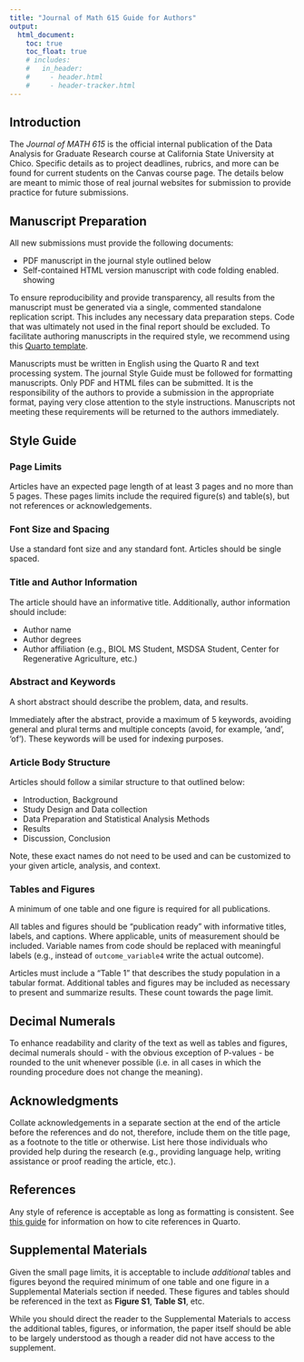 ```yaml
---
title: "Journal of Math 615 Guide for Authors"
output: 
  html_document:
    toc: true
    toc_float: true
    # includes:
    #   in_header:
    #     - header.html
    #     - header-tracker.html
---
```


## Introduction
The *Journal of MATH 615* is the official internal publication of the Data Analysis for Graduate Research course at California State University at Chico. Specific details as to project deadlines, rubrics, and more can be found for current students on the Canvas course page. The details below are meant to mimic those of real journal websites for submission to provide practice for future submissions.


## Manuscript Preparation

All new submissions must provide the following documents:

* PDF manuscript in the journal style outlined below
* Self-contained HTML version manuscript with code folding enabled. showing

To ensure reproducibility and provide transparency, all results from the manuscript must be generated via a single, commented standalone replication script. This includes any necessary data preparation steps. Code that was ultimately not used in the final report should be excluded. To facilitate authoring manuscripts in the required style, we recommend using this [Quarto template](). 

Manuscripts must be written in English using the Quarto R and text processing system. The journal Style Guide must be followed for formatting manuscripts. Only PDF and HTML files can be submitted. It is the responsibility of the authors to provide a submission in the appropriate format, paying very close attention to the style instructions. Manuscripts not meeting these requirements will be returned to the authors immediately.


## Style Guide

### Page Limits

Articles have an expected page length of at least 3 pages and no more than 5 pages. These pages limits include the required figure(s) and table(s), but not references or acknowledgements. 


### Font Size and Spacing
Use a standard font size and any standard font. Articles should be single spaced.


### Title and Author Information
The article should have an informative title. Additionally, author information should include:

* Author name
* Author degrees
* Author affiliation (e.g., BIOL MS Student, MSDSA Student, Center for Regenerative Agriculture, etc.)


### Abstract and Keywords
A short abstract should describe the problem, data, and results.

Immediately after the abstract, provide a maximum of 5 keywords, avoiding general and plural terms and multiple concepts (avoid, for example, 'and', 'of'). These keywords will be used for indexing purposes.


### Article Body Structure
Articles should follow a similar structure to that outlined below:

* Introduction, Background
* Study Design and Data collection
* Data Preparation and Statistical Analysis Methods
* Results
* Discussion, Conclusion

Note, these exact names do not need to be used and can be customized to your given article, analysis, and context.


### Tables and Figures

A minimum of one table and one figure is required for all publications. 

All tables and figures should be "publication ready" with informative titles, labels, and captions. Where applicable, units of measurement should be included. Variable names from code should be replaced with meaningful labels (e.g., instead of `outcome_variable4` write the actual outcome). 

Articles must include a "Table 1" that describes the study population in a tabular format. Additional tables and figures may be included as necessary to present and summarize results. These count towards the page limit. 


## Decimal Numerals
To enhance readability and clarity of the text as well as tables and figures, decimal numerals should - with the obvious exception of P-values - be rounded to the unit whenever possible (i.e. in all cases in which the rounding procedure does not change the meaning). 


## Acknowledgments
Collate acknowledgements in a separate section at the end of the article before the references and do not, therefore, include them on the title page, as a footnote to the title or otherwise. List here those individuals who provided help during the research (e.g., providing language help, writing assistance or proof reading the article, etc.). 


## References
Any style of reference is acceptable as long as formatting is consistent. See [this guide]() for information on how to cite references in Quarto. 

## Supplemental Materials

Given the small page limits, it is acceptable to include *additional* tables and figures beyond the required minimum of one table and one figure in a Supplemental Materials section if needed. These figures and tables should be referenced in the text as **Figure S1**, **Table S1**, etc. 

While you should direct the reader to the Supplemental Materials to access the additional tables, figures, or information, the paper itself should be able to be largely understood as though a reader did not have access to the supplement.


